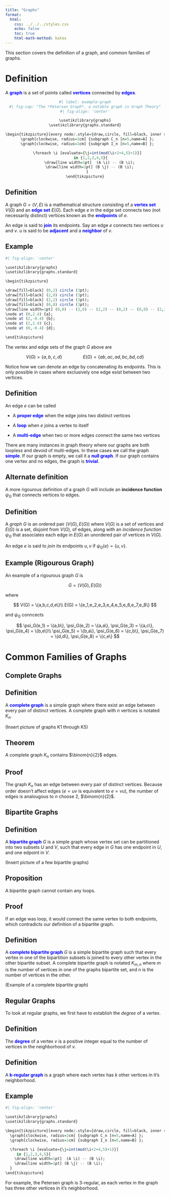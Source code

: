 ```yaml
---
title: "Graphs"
format:
  html:
    css: ../../../styles.css
    echo: false
    toc: true
    html-math-method: katex
---
```


This section covers the definition of a graph, and common families of graphs.

# Definition

A [**graph**]{style="color: blue"} is a set of points called [**vertices**]{style="color: blue"} connected by [**edges**]{style="color:blue"}.

::: {style="text-align:center;"}
```r
#| label: example-graph
#| fig-cap: "The *Petersen Graph*, a notable graph in Graph Theory"
#| fig-align: 'center'

\usetikzlibrary{graphs}
\usetikzlibrary{graphs.standard}

\begin{tikzpicture}[every node/.style={draw,circle, fill=black, inner sep=0pt, minimum size=.1cm}]
  \graph[clockwise, radius=2cm] {subgraph C_n [n=5,name=A] };
  \graph[clockwise, radius=1cm] {subgraph I_n [n=5,name=B] };

  \foreach \i [evaluate={\j=int(mod(\i+2+4,5)+1)}]
     in {1,2,3,4,5}{
    \draw[line width=1pt]  (A \i) -- (B \i);
    \draw[line width=1pt] (B \j) -- (B \i);
  }
\end{tikzpicture}
```
:::

::: {.callout-note icon="false"}
## Definition

A graph $G = (V,E)$ is a mathematical structure consisting of a [**vertex set**]{style="color: blue"} $V(G)$ and an [**edge set**]{style="color: blue"} $E(G)$. Each edge $e$ in the edge set connects two (not necessarily distinct) vertices known as the [**endpoints**]{style="color: blue"} of $e$.
:::

An edge is said to [**join**]{style="color: blue"} its endpoints. Say an edge $e$ connects two vertices $u$ and $v$. $u$ is said to be [**adjacent**]{style="color: blue"} and a [**neighbor**]{style="color: blue"} of $v$.

::: {.callout-warning icon="false"}
## Example

```r
#| fig-align: 'center'

\usetikzlibrary{graphs}
\usetikzlibrary{graphs.standard}

\begin{tikzpicture}

\draw[fill=black] (0,2) circle (3pt);
\draw[fill=black] (2,0) circle (3pt);
\draw[fill=black] (2,2) circle (3pt);
\draw[fill=black] (0,0) circle (3pt);
\draw[line width=1pt] (0,0) -- (2,0) -- (2,2) -- (0,2) -- (0,0) -- (2,2) -- (0,2) -- (2,0);
\node at (0,2.4) {a};
\node at (2,-0.4) {b};
\node at (2,2.4) {c};
\node at (0,-0.4) {d};

\end{tikzpicture}
```

The vertex and edge sets of the graph $G$ above are

$$
V(G) = \{a,b,c,d\} \quad\quad\quad\quad E(G) = \{ab,ac,ad,bc,bd,cd\}
$$

Notice how we can denote an edge by concatenating its endpoints. This is only possible in cases where exclusively one edge exist between two vertices.
:::

::: {.callout-note icon="false"}
## Definition

An edge $e$ can be called

-   A [**proper edge**]{style="color: blue"} when the edge joins two distinct vertices

-   A [**loop**]{style="color: blue"} when $e$ joins a vertex to itself

-   A [**multi-edge**]{style="color: blue"} when two or more edges connect the same two vertices
:::

There are many instances in graph theory where our graphs are both loopless and devoid of multi-edges. In these cases we call the graph [**simple**]{style="color: blue"}. If our graph is empty, we call it a [**null graph**]{style="color: blue"}. If our graph contains one vertex and no edges, the graph is [**trivial**]{style="color: blue"}.

## Alternate definition

A more rigourous definition of a graph $G$ will include an **incidence function** $\psi_G$ that connects vertices to edges.

::: {.callout-note icon="false"}
## Definition

A *graph* $G$ is an ordered pair $(V(G),E(G))$ where $V(G)$ is a set of vertices and $E(G)$ is a set, disjoint from $V(G)$, of edges, along with an *incidence function* $\psi_G$ that associates each edge in $E(G)$ an unordered pair of vertices in $V(G)$.   
:::

An edge $e$ is said to *join* its endpoints $u,v$ if $\psi_G(e) = \{u,v\}$. 

::: {.callout-warning icon="false" collapse="true"}
## Example (Rigourous Graph)

An example of a rigourous graph $G$ is

$$
G = (V(G),E(G))
$$

where

$$
V(G) = \{a,b,c,d,e\}\\
E(G) = \{e_1,e_2,e_3,e_4,e_5,e_6,e_7,e_8\}
$$

and $\psi_G$ conncects

$$
\psi_G(e_1) = \{a,b\}, \psi_G(e_2) = \{a,a\}, \psi_G(e_3) = \{a,c\}, \psi_G(e_4) = \{b,e\}\\
\psi_G(e_5) = \{b,a\}, \psi_G(e_6) = \{c,b\}, \psi_G(e_7) = \{d,d\}, \psi_G(e_8) = \{c,e\}
$$


:::

# Common Families of Graphs

## Complete Graphs

::: {.callout-note icon="false"}
## Definition

A [**complete graph**]{style="color: blue"} is a simple graph where there exist an edge between every pair of distinct vertices. A complete graph with $n$ vertices is notated $K_n$.
:::

(Insert picture of graphs K1 through K5)

::: {.callout-note icon="false"}
## Theorem

A complete graph $K_n$ contains $\binom{n}{2}$ edges.
:::

::: {.callout-tip icon="false" collapse="true"}
## Proof

The graph $K_n$ has an edge between every pair of distinct vertices. Because order doesn't affect edges ($e = uv$ is equivalent to $e = vu$), the number of edges is analougous to $n$ choose $2$, $\binom{n}{2}$.
:::

## Bipartite Graphs

::: {.callout-note icon="false"}
## Definition

A [**bipartite graph**]{style="color: blue"} $G$ is a simple graph whose vertex set can be partitioned into two subsets $U$ and $V$, such that every edge in $G$ has one endpoint in $U$, and one edpoint in $V$.
:::

(Insert picture of a few bipartite graphs)

::: {.callout-note icon="false"}
## Proposition

A bipartite graph cannot contain any loops.
:::

::: {.callout-tip icon="false" collapse="true"}
## Proof

If an edge was loop, it would connect the same vertex to both endpoints, which contradicts our definition of a bipartite graph.
:::

::: {.callout-note icon="false"}
## Definition

A [**complete bipartite graph**]{style="color: blue"} $G$ is a simple bipartite graph such that every vertex in one of the bipartition subsets is joined to every other vertex in the other bipartite subset. A complete bipartite graph is notated $K_{m,n}$ where $m$ is the number of vertices in one of the graphs bipartite set, and $n$ is the number of vertices in the other.
:::

(Example of a complete bipartite graph)

## Regular Graphs

To look at regular graphs, we first have to establish the *degree* of a vertex.

::: {.callout-note icon="false"}
## Definition

The [**degree**]{style="color: blue"} of a vertex $v$ is a positive integer equal to the number of vertices in the neighborhood of $v$.
:::

::: {.callout-note icon="false"}
## Definition

A [**k-regular graph**]{style="color: blue"} is a graph where each vertex has $k$ other vertices in it's neighborhood.
:::

::: {.callout-warning icon="false"}
## Example

```r
#| fig-align: 'center'

\usetikzlibrary{graphs}
\usetikzlibrary{graphs.standard}

\begin{tikzpicture}[every node/.style={draw,circle, fill=black, inner sep=0pt, minimum size=.1cm}]
  \graph[clockwise, radius=2cm] {subgraph C_n [n=5,name=A] };
  \graph[clockwise, radius=1cm] {subgraph I_n [n=5,name=B] };

  \foreach \i [evaluate={\j=int(mod(\i+2+4,5)+1)}]
     in {1,2,3,4,5}{
    \draw[line width=1pt]  (A \i) -- (B \i);
    \draw[line width=1pt] (B \j) -- (B \i);
  }
\end{tikzpicture}
```

For example, the Petersen graph is $3$-regular, as each vertex in the graph has three other vertices in it's neighborhood.
:::